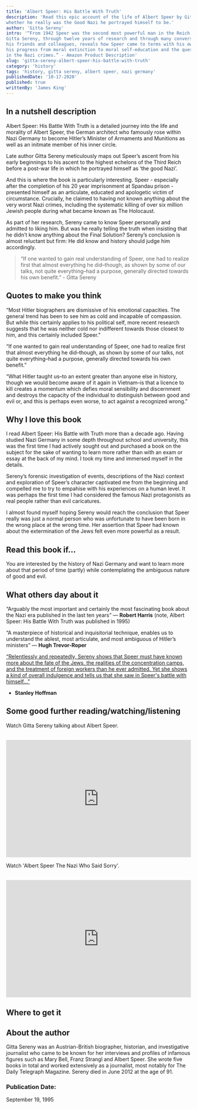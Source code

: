 ```yaml
---
title: 'Albert Speer: His Battle With Truth'
description: 'Read this epic account of the life of Albert Speer by Gitta Sereny in which she explores
whether he really was the Good Nazi he portrayed himself to be.'
author: 'Gitta Sereny'
intro: '“From 1942 Speer was the second most powerful man in the Reich and Hitler’s right-hand man. 
Gitta Sereny, through twelve years of research and through many conversations with Speer, 
his friends and colleagues, reveals how Speer came to terms with his own acts and failures to act, 
his progress from moral extinction to moral self-education and the question of his real culpability 
in the Nazi crimes.” - Amazon Product Description'
slug: 'gitta-sereny-albert-speer-his-battle-with-truth'
category: 'history'
tags: 'history, gitta sereny, albert speer, nazi germany'
publishedDate: '10-17-2020'
published: true
writtenBy: 'James King'
---
```



## In a nutshell description

Albert Speer: His Battle With Truth is a detailed journey into the life and morality 
of Albert Speer, the German architect who famously rose within Nazi Germany to become 
Hitler’s Minister of Armaments and Munitions as well as an initmate member of his 
inner circle.

Late author Gitta Sereny meticulously maps out Speer’s ascent from his early beginnings 
to his ascent to the highest echelons of the Third Reich before a post-war life in which 
he portrayed himself as ‘the good Nazi’.

And this is where the book is particularly interesting. Speer - especially after the completion 
of his 20 year imprisonment at Spandau prison - presented himself as an articulate, educated and 
apologetic victim of circumstance. Crucially, he claimed to having not known anything about the 
very worst Nazi crimes, including the systematic killing of over six million Jewish people during 
what became known as The Holocaust.

As part of her research, Sereny came to know Speer personally and admitted to liking him. But was 
he really telling the truth when insisting that he didn’t know anything about the Final Solution?
Sereny’s conclusion is almost reluctant but firm: He did know and history should judge him accordingly.

> “If one wanted to gain real understanding of Speer, one had to realize first that almost everything 
> he did–though, as shown by some of our talks, not quite everything–had a purpose, generally directed 
> towards his own benefit.” - Gitta Sereny

## Quotes to make you think

“Most Hitler biographers are dismissive of his emotional capacities. The general trend has been to see him 
as cold and incapable of compassion. But while this certainly applies to his political self, more recent 
research suggests that he was neither cold nor indifferent towards those closest to him, and this certainly 
included Speer.”

“If one wanted to gain real understanding of Speer, one had to realize first that almost everything he did–though, 
as shown by some of our talks, not quite everything–had a purpose, generally directed towards his own benefit.”

“What Hitler taught us–to an extent greater than anyone else in history, though we would become aware of it again 
in Vietnam–is that a licence to kill creates a momentum which defies moral sensibility and discernment and destroys 
the capacity of the individual to distinguish between good and evil or, and this is perhaps even worse, to act against 
a recognized wrong.”

## Why I love this book

I read Albert Speer: His Battle with Truth more than a decade ago. Having studied Nazi Germany in some depth throughout 
school and university, this was the first time I had actively sought out and purchased a book on the subject for the 
sake of wanting to learn more rather than with an exam or essay at the back of my mind. I took my time and immersed myself 
in the details.

Sereny’s forensic investigation of events, descriptions of the Nazi context and exploration of Speer’s character captivated 
me from the beginning and compelled me to try to empahise with his experiences on a human level. It was perhaps the first time 
I had considered the famous Nazi protagonists as real people rather than evil caricatures.

I almost found myself hoping Sereny would reach the conclusion that Speer really was just a normal person who was unfortunate 
to have been born in the wrong place at the wrong time. Her assertion that Speer had known about the extermination of the Jews 
felt even more powerful as a result.

## Read this book if…

You are interested by the history of Nazi Germany and want to learn more about that period of time (partly) while contemplating 
the ambiguous nature of good and evil.

## What others day about it

“Arguably the most important and certainly the most fascinating book about the Nazi era published in the last ten years” 
— **Robert Harris** (note, Albert Speer: His Battle With Truth was published in 1995) 

“A masterpiece of historical and inquisitorial technique, enables us to understand the ablest, most articulate, and most 
ambiguous of Hitler’s ministers”  — **Hugh Trevor-Roper**

[“Relentlessly and repeatedly, Sereny shows that Speer must have known more about the fate of the Jews, the realities of the 
concentration camps, and the treatment of foreign workers than he ever admitted. Yet she shows a kind of overall indulgence and 
tells us that she saw in Speer's battle with himself…”](https://www.foreignaffairs.com/reviews/capsule-review/1996-03-01/albert-speer-his-battle-truth)
- **Stanley Hoffman**

## Some good further reading/watching/listening

Watch Gitta Sereny talking about Albert Speer.

<br />
<iframe
  width="100%"
  height="320px"
  src="https://www.youtube.com/embed/m3dD_Bka_kc"
  frameBorder="0"
  allow="accelerometer; autoplay; encrypted-media; gyroscope; picture-in-picture"
  allowFullScreen
></iframe>

Watch 'Albert Speer The Nazi Who Said Sorry'.

<br />
<iframe
  width="100%"
  height="320px"
  src="https://www.youtube.com/embed/al3gsNlZa1U"
  frameBorder="0"
  allow="accelerometer; autoplay; encrypted-media; gyroscope; picture-in-picture"
  allowFullScreen
></iframe>


## Where to get it



## About the author

Gitta Sereny was an Austrian-British biographer, historian, and investigative journalist 
who came to be known for her interviews and profiles of infamous figures such as Mary Bell, 
Franz Strangl and Albert Speer. She wrote five books in total and worked extensively as a 
journalist, most notably for The Daily Telegraph Magazine. Sereny died in June 2012 at the 
age of 91.

### Publication Date:

September 19, 1995
